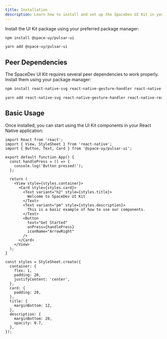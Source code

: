 ```yaml
---
title: Installation
description: Learn how to install and set up the SpaceDev UI Kit in your React Native project.
---
```


Install the UI Kit package using your preferred package manager:


<Tabs>
<TabItem label="npm">

```bash
npm install @space-uy/pulsar-ui
```

</TabItem>
<TabItem label="yarn">

```bash
yarn add @space-uy/pulsar-ui
```

</TabItem>
</Tabs>

## Peer Dependencies

The SpaceDev UI Kit requires several peer dependencies to work properly. Install them using your package manager:

<Tabs>
<TabItem label="npm">

```bash
npm install react-native-svg react-native-gesture-handler react-native-reanimated lucide-react-native zustand @react-navigation/elements
```

</TabItem>
<TabItem label="yarn">

```bash
yarn add react-native-svg react-native-gesture-handler react-native-reanimated lucide-react-native zustand @react-navigation/elements
```

</TabItem>
</Tabs>

## Basic Usage

Once installed, you can start using the UI Kit components in your React Native application:

```tsx
import React from 'react';
import { View, StyleSheet } from 'react-native';
import { Button, Text, Card } from '@space-uy/pulsar-ui';

export default function App() {
  const handlePress = () => {
    console.log('Button pressed!');
  };

  return (
    <View style={styles.container}>
      <Card style={styles.card}>
        <Text variant="h2" style={styles.title}>
          Welcome to SpaceDev UI Kit
        </Text>
        <Text variant="pm" style={styles.description}>
          This is a basic example of how to use our components.
        </Text>
        <Button
          text="Get Started"
          onPress={handlePress}
          iconName="ArrowRight"
        />
      </Card>
    </View>
  );
}

const styles = StyleSheet.create({
  container: {
    flex: 1,
    padding: 20,
    justifyContent: 'center',
  },
  card: {
    padding: 20,
  },
  title: {
    marginBottom: 12,
  },
  description: {
    marginBottom: 20,
    opacity: 0.7,
  },
});
```
